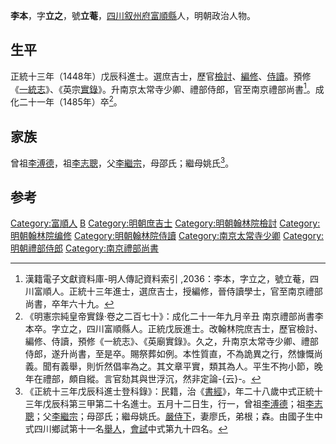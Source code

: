 {{Otheruses|other=名为李本的其他人物|李本}}
{{明清人物信息框
| 姓名 = 李本
| 原名 =
| 圖片名稱= 
| 圖片大小 =
| 圖片說明 = 
| 最高職務 = 南京禮部尚書
| 國家 = 大明 
| 爵位 =
| 籍貫 = [[四川|四川]][[叙州府|叙州府]][[富順縣|富順縣]]
| 族裔 = 
| 字號 = 字立之，號立菴
| 諡號 =
| 出生日期 = 永樂十五年（1417年）
| 出生地點 =
| 逝世日期 = 成化二十一年（1485年）
| 逝世地點 =
| 墓葬 =
| 配偶 = 廖氏
| 親屬 = 
| 出身 =
* 正統十三年戊辰科同進士出身
| 經歷 =
| 著作 =  
}}
'''李本'''{{BD|1417年||1485年||Li李}}，字'''立之'''，號'''立菴'''，[[四川|四川]][[叙州府|叙州府]][[富順縣|富順縣]]人，明朝政治人物。

==生平==
正統十三年（1448年）戊辰科進士。選庶吉士，歷官[[檢討|檢討]]、[[編修|編修]]、[[侍讀|侍讀]]。預修《[[大明一統志|一統志]]》、《英宗[[明實錄|實錄]]》。升南京太常寺少卿、禮部侍郎，官至南京禮部尚書<ref>漢籍電子文獻資料庫-明人傳記資料索引 ,2036：李本，字立之，號立菴，四川富順人。正統十三年進士，選庶吉士，授編修，晉侍讀學士，官至南京禮部尚書，卒年六十九。</ref>。成化二十一年（1485年）卒<ref>《明憲宗純皇帝實錄·卷之二百七十》：成化二十一年九月辛丑 南京禮部尚書李本卒。字立之，四川富順縣人。正統戊辰進士。改翰林院庶吉士，歷官檢討、編修、侍讀，預修《一統志》、《英廟實錄》。久之，升南京太常寺少卿、禮部侍郎，遂升尚書，至是卒。賜祭葬如例。本性質直，不為詭異之行，然慷慨尚義。聞有義舉，則忻然倡率為之。其文章平實，類其為人。平生不拘小節，晚年在禮部，頗自縱。言官劾其與世浮沉，然非定論-{云}-。</ref>。

==家族==
曾祖[[李溥德|李溥德]]，祖[[李志聰|李志聰]]，父[[李繼宗|李繼宗]]，母邵氏；繼母姚氏<ref>《正統十三年戊辰科進士登科錄》：民籍，治《[[書經|書經]]》，年二十八歲中式正統十三年戊辰科第三甲第二十名進士。五月十二日生，行一，曾祖[[李溥德|李溥德]]；祖[[李志聰|李志聰]]；父[[李繼宗|李繼宗]]；母邵氏；繼母姚氏。[[嚴侍下|嚴侍下]]，妻廖氏，弟根；森。由國子生中式四川鄉試第十一名[[舉人|舉人]]，[[會試|會試]]中式第九十四名。</ref>。

==参考==
{{reflist}}

{{正統十三年戊辰科殿試金榜}}

{{Authority control}}

{{DEFAULTSORT:Li李}}
[[Category:富順人|Category:富順人]]
[[Category:李姓|B]]
[[Category:明朝庶吉士|Category:明朝庶吉士]]
[[Category:明朝翰林院檢討|Category:明朝翰林院檢討]]
[[Category:明朝翰林院编修|Category:明朝翰林院编修]]
[[Category:明朝翰林院侍讀|Category:明朝翰林院侍讀]]
[[Category:南京太常寺少卿|Category:南京太常寺少卿]]
[[Category:明朝禮部侍郎|Category:明朝禮部侍郎]]
[[Category:南京禮部尚書|Category:南京禮部尚書]]